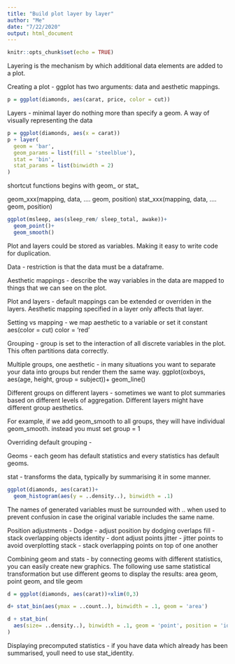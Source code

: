 ---
title: "Build plot layer by layer"
author: "Me"
date: "7/22/2020"
output: html_document
---

```{r setup, include=FALSE}
knitr::opts_chunk$set(echo = TRUE)
```


Layering is the mechanism by which additional data elements are added to a plot. 


Creating a plot - ggplot has two arguments: data and aesthetic mappings. 

```{r}
p = ggplot(diamonds, aes(carat, price, color = cut))
```

Layers - minimal layer do nothing more than specify a geom. A way of visually representing the data

```{r}
p = ggplot(diamonds, aes(x = carat))
p + layer(
  geom = 'bar',
  geom_params = list(fill = 'steelblue'),
  stat = 'bin',
  stat_params = list(binwidth = 2)
)
```
shortcut functions begins with geom_ or stat_

geom_xxx(mapping, data, .... geom, position)
stat_xxx(mapping, data, .... geom, position)


```{r}
ggplot(msleep, aes(sleep_rem/ sleep_total, awake))+
  geom_point()+
  geom_smooth()
```


Plot and layers could be stored as variables. Making it easy to write code for duplication. 


Data - restriction is that the data must be a dataframe. 

Aesthetic mappings - describe the way variables in the data are mapped to things that we can see on the plot. 

Plot and layers - default mappings can be extended or overriden in the layers. Aesthetic mapping specified in a layer only affects that layer. 

Setting vs mapping - we map aesthetic to a variable or set it constant
aes(color = cut)
color = 'red'


Grouping - group is set to the interaction of all discrete variables in the plot. This often partitions data correctly. 

Multiple groups, one aesthetic - in many situations you want to separate your data into groups but render them the same way. 
ggplot(oxboys, aes(age, height, group = subject))+
geom_line()

Different groups on different layers - sometimes we want to plot summaries based on different levels of aggregation. Different layers might have different group aesthetics. 

For example, if we add geom_smooth to all groups, they will have individual geom_smooth. instead you must set group = 1

Overriding default grouping - 

Geoms - each geom has default statistics and every statistics has default geoms. 

stat - transforms the data, typically by summarising it in some manner. 

```{r}
ggplot(diamonds, aes(carat))+
  geom_histogram(aes(y = ..density..), binwidth = .1)
```

The names of generated variables must be surrounded with .. when used to prevent confusion in case the original variable includes the same name. 

Position adjustments - 
Dodge - adjust position by dodging overlaps
fill - stack overlapping objects
identity - dont adjust points
jitter - jitter points to avoid overplotting
stack - stack overlapping points on top of one another


Combining geom and stats - by connecting geoms with different statistics, you can easily create new graphics. The following use same statistical transformation but use different geoms to display the results: area geom, point geom, and tile geom

```{r}
d = ggplot(diamonds, aes(carat))+xlim(0,3)

d+ stat_bin(aes(ymax = ..count..), binwidth = .1, geom = 'area')
```


```{r}
d + stat_bin(
  aes(size= ..density..), binwidth = .1, geom = 'point', position = 'identity'
)
```


Displaying precomputed statistics - if you have data which already has been summarised, youll need to use stat_identity. 





















